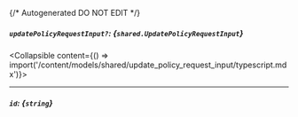 {/* Autogenerated DO NOT EDIT  */}

##### `updatePolicyRequestInput?`: *{`shared.UpdatePolicyRequestInput`}*
<Collapsible content={() => import('/content/models/shared/update_policy_request_input/typescript.mdx')}>
</Collapsible>

---
##### `id`: *{`string`}*

